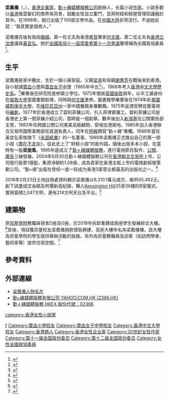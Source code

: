 {{Distinguish|梁鳳儀 (證監會)}}
{{Infobox Officeholder
|name = 梁鳳儀
|original_name = Anita Leung Fung-yee
|birth_date = {{Birth date and age|df=yes|1949|01|17}}
|profession = 企业家 
|nationality = {{CHN-HKG}}
|spouse = {{marriage|[[何文匯|何文匯]]|1972年|1985年|reason=d.}}<br>{{marriage|[[黃宜弘|黃宜弘]]|1995年12月19日|2021年6月6日|reason=w.}}
|alma_mater = [[香港中文大學|香港中文大學]]<br>[[倫敦大學|倫敦大學]]
|educate = 
*[[寶血小學|寶血小學]]畢業
*[[寶血女子中學|寶血女子中學]]畢業
*[[香港中文大學|香港中文大學]]文學士（歷史）
*[[香港中文大學|香港中文大學]]哲學碩士（中國歷史）
*[[香港中文大學|香港中文大學]]哲學博士（中國文化研究－中國歷史）
}}

'''梁鳳儀'''（{{lang-en|Anita Leung Fung-yee}}，{{bd|1949年|1月17日}}），[[香港|香港]][[企業家|企業家]]，[[勤+緣媒體|勤＋緣媒體服務公司]]創辦人，长篇小说[[作家|作家]]。小說多数以[[香港|香港]]風雲變幻的商界為背景，鼓勵女性自立奮鬥，並將財經和經營管理知識融於其中。在1998年，她已出版了100部文學作品，在[[中國大陸|中國大陸]]非常流行。不過她自認：“我其實是個商人。”

梁鳳儀先後有兩段[[婚姻|婚姻]]，第一任丈夫為香港[[粵音|粵音]]專家[[何文匯|何文匯]]，第二任丈夫為[[香港立法會|香港立法會]]議員[[黃宜弘|黃宜弘]]。她於[[中國人民政治協商會議第十一屆全國委員會委員名單|全國政協十一屆常委會第十一次會議]]獲增補為全國政協委員<ref>{{cite news |language=zh-hk |url=http://paper.wenweipo.com/2010/10/23/YO1010230009.htm |title=3港人增補為全國政協委員 |publisher=[[文汇报_(香港)|''paper.wenweipo.com'']] |date=2010-10-23 |accessdate=2012-03-05 |archive-url=https://web.archive.org/web/20160304075439/http://paper.wenweipo.com/2010/10/23/YO1010230009.htm |archive-date=2016-03-04 |dead-url=yes }}</ref>。

== 生平 ==
梁鳳儀是家中獨女，生於一個小康家庭。父親[[梁卓|梁卓]]和母親[[謝惠芳|謝惠芳]]在戰後來到香港。自小就讀[[寶血小學|寶血小學]]與[[寶血女子中學|寶血女子中學]]（1965年中五<ref>{{cite news | title=寶血女中畢業生名單 | url=https://mmis.hkpl.gov.hk/coverpage/-/coverpage/view?_coverpage_WAR_mmisportalportlet_hsf=%E5%AF%B6%E8%A1%80&_coverpage_WAR_mmisportalportlet_actual_q=%28%20verbatim_dc.collection%3A%28%22Old%5C%20HK%5C%20Newspapers%22%29%20%29%20AND+%28%20%28%20allTermsMandatory%3A%28true%29%20OR+all_dc.title%3A%28%E5%AF%B6%E8%A1%80%29%20OR+all_dc.creator%3A%28%E5%AF%B6%E8%A1%80%29%20OR+all_dc.contributor%3A%28%E5%AF%B6%E8%A1%80%29%20OR+all_dc.subject%3A%28%E5%AF%B6%E8%A1%80%29%20OR+fulltext%3A%28%E5%AF%B6%E8%A1%80%29%20OR+all_dc.description%3A%28%E5%AF%B6%E8%A1%80%29%20%29%20%29&_coverpage_WAR_mmisportalportlet_sort_field=dc.publicationdate_bsort&p_r_p_-1078056564_c=QF757YsWv5%2BakvA8rFW5El4Ax%2BjqUDet&_coverpage_WAR_mmisportalportlet_o=97&_coverpage_WAR_mmisportalportlet_sort_order=asc&_coverpage_WAR_mmisportalportlet_filter=dc.publicationdate_dt%3A%5B1960-01-01T00%3A00%3A00Z+TO+1969-12-31T15%3A59%3A59Z%5D | page=13 | publisher=華僑日報 | date=1965-07-21 | accessdate=2021-10-24 | quote= | archive-date=2021-10-24 | archive-url=https://web.archive.org/web/20211024081037/https://mmis.hkpl.gov.hk/coverpage/-/coverpage/view?_coverpage_WAR_mmisportalportlet_hsf=%E5%AF%B6%E8%A1%80&_coverpage_WAR_mmisportalportlet_actual_q=(%20verbatim_dc.collection:(%22Old%5C%20HK%5C%20Newspapers%22)%20)%20AND+(%20(%20allTermsMandatory:(true)%20OR+all_dc.title:(%E5%AF%B6%E8%A1%80)%20OR+all_dc.creator:(%E5%AF%B6%E8%A1%80)%20OR+all_dc.contributor:(%E5%AF%B6%E8%A1%80)%20OR+all_dc.subject:(%E5%AF%B6%E8%A1%80)%20OR+fulltext:(%E5%AF%B6%E8%A1%80)%20OR+all_dc.description:(%E5%AF%B6%E8%A1%80)%20)%20)&_coverpage_WAR_mmisportalportlet_sort_field=dc.publicationdate_bsort&p_r_p_-1078056564_c=QF757YsWv5%2BakvA8rFW5El4Ax%2BjqUDet&_coverpage_WAR_mmisportalportlet_o=97&_coverpage_WAR_mmisportalportlet_sort_order=asc&_coverpage_WAR_mmisportalportlet_filter=dc.publicationdate_dt:%5B1960-01-01T00:00:00Z+TO+1969-12-31T15:59:59Z%5D | dead-url=no }}</ref>）。1966年考入[[香港中文大學|香港中文大學]][[歷史系|歷史系]]。<ref>{{web reference|URL=http://paper.takungpao.com/resfile/2013-01-19/B13/B13.pdf|title=梁鳳儀捐百萬回饋寶血|work=大公報|year=2013年|date=1月19日|accessdate=2018-03-13|archive-date=2013-10-04|archive-url=https://web.archive.org/web/20131004213241/http://paper.takungpao.com/resfile/2013-01-19/B13/B13.pdf|dead-url=no}}</ref>畢業後在研究院進修碩士學位。1972年僑居[[英國|英國]][[倫敦|倫敦]]兩年，以半工讀身份在[[倫敦大學|倫敦大學]]當圖書館助理，同時與[[何文匯|何文匯]]進修。圖書館學畢業後在1974年赴[[美國|美國]][[威斯康辛大學|威斯康辛大學]]，在[[维珍尼亞州|维珍尼亞州]]一家中國餐館身兼數職。1975年返港受聘佳藝電視任[[編劇|編劇]]，1977年於香港成立了碧利菲傭公司，引入菲律賓傭工。碧利菲傭公司是香港史上第一間菲傭介紹公司，當時是一個創舉。數年後加入[[新鴻基|新鴻基]]任公關廣告部主管，1983年任跨國公關公司奧美高級顧問，穿梭加港兩地。1985年加入香港聯合交易所國際事務部任首選負責人，同年在[[明報|明報]]撰寫“勤＋緣”專欄。1988年當任黃宜弘家族旗下《[[永固紙業|永固紙業]]》的一名董事。1989年梁鳳儀正式推出自己的第一部小說《[[盡在不言中|盡在不言中]]》，從此走上了“財經小說”的創作路，隨後出版多本小說，在當時有一股'''梁旋風'''，1995年底成立了[[勤＋緣媒體服務|勤＋緣媒體服務]]，進行電視節目製作、[[公關|公關]]、[[廣告|廣告]]三線發展。2004年6月30日勤＋緣媒體服務公司在[[香港聯合交易所|香港聯合交易所]]上市，公司發行股票1億股，集資凈額約1.08億，成為首家在香港主板上市的電視劇經營策劃公司。“勤+缘”出版社曾经一度一跃成为香港3家营业额最高的出版社之一。<ref>{{Cite web |url=http://news.xinhuanet.com/book/2012-05/15/c_123129882.htm |title=存档副本 |accessdate=2016-11-02 |archive-date=2017-03-05 |archive-url=https://web.archive.org/web/20170305061854/http://news.xinhuanet.com/book/2012-05/15/c_123129882.htm |dead-url=no }}</ref>

2018年2月23日土地註冊處資料顯示梁鳳儀以9,310.1萬元成交，每呎45,482元，創下該廈成交金額及呎價新高紀錄，購入[[Kensington_Hill|Kensington Hill]]35至36樓的B室複式，實用面積2,047方呎，連有214方呎天台及平台。<ref>{{Cite web|url=https://news.mingpao.com/pns/經濟/article/20180224/s00004/1519409657550/梁鳳儀破頂價入市-購kensington-hill複式|title=梁鳳儀破頂價入市  購KENSINGTON HILL複式|date=2018-02-24|work=明報|accessdate=2020-05-27}}</ref>

== 建築物 ==
原[[崇基學院|崇基學院]]教職員宿舍D座及G座，於2018年拆卸重建成兩座學生發展綜合大樓。<ref>{{Cite web|url=https://www.ccc.cuhk.edu.hk/index.php?option=com_content&view=article&id=659&Itemid=521&lang=zh-tw|title=校園拓展計劃 — 崇基學生發展綜合大樓|work=崇基學院拓展事務處}}</ref>其後，項目獲崇基校友梁鳳儀捐款贊助興建，高座大樓命名為梁鳳儀樓。該大樓為崇基學院的學生提供舉辦活動的設施，另外為崇基教職員及訪客（如訪問學者、藝術家等）提供住宿空間。<ref>{{Cite web|url=https://cc.cuhk.edu.hk/dev/zh/news-and-updates/recent-updates/222-premiere-virtual-tour-of-ccsdc-leung-fung-yee-building|title=看圖遨遊「崇基學生發展綜合大樓」（高座　梁鳳儀樓篇）|work=崇基學院|date=2021-02-07}}</ref>

== 參考資料 ==
{{reflist}}

== 外部連線 ==
*[http://news.xinhuanet.com/fortune/2004-11/19/content_2235849.htm 梁鳳儀人物名片] {{Wayback|url=http://news.xinhuanet.com/fortune/2004-11/19/content_2235849.htm |date=20050912154351 }}
*[https://web.archive.org/web/20060408153655/http://hk.biz.yahoo.com/p/hk/profile/2366.HK.html 勤+緣媒體服務有限公司 YAHOO.COM.HK (2366.HK)]
*[http://www.hkex.com.hk/listedco/listconews/sehk/ByStockCode_c.asp 勤＋緣媒體服務 HKEX 股份代號：02366]{{dead link|date=2018年3月 |bot=InternetArchiveBot |fix-attempted=yes }}

{{DEFAULTSORT:Liang梁}}
[[Category:梁姓|f]]
[[Category:寶血小學校友|Category:寶血小學校友]]
[[Category:寶血女子中學校友|Category:寶血女子中學校友]]
[[Category:香港中文大學校友|Category:香港中文大學校友]]
[[Category:香港商人|Category:香港商人]]
[[Category:香港女性企业家|Category:香港女性企业家]]
[[category:香港女性小說家|category:香港女性小說家]]
[[Category:20世紀女性作家|Category:20世紀女性作家]]
[[Category:第十一届全国政协委员|Category:第十一届全国政协委员]]
[[Category:第十二届全国政协委员|Category:第十二届全国政协委员]]
[[Category:女性全國政協委員|Category:女性全國政協委員]]